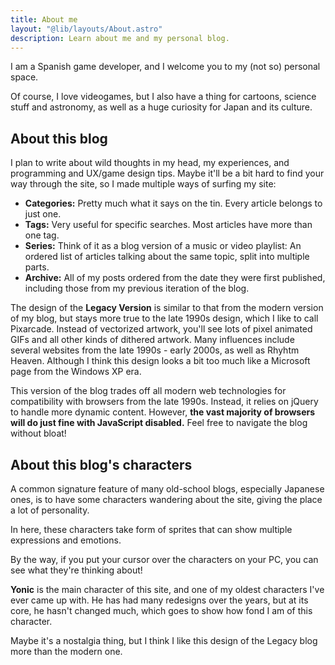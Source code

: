 ---
title: About me
layout: "@lib/layouts/About.astro"
description: Learn about me and my personal blog.
---

I am a Spanish game developer, and I welcome you to my (not so) personal space.

Of course, I love videogames, but I also have a thing for cartoons, science stuff and astronomy, 
as well as a huge curiosity for Japan and its culture.

## About this blog

I plan to write about wild thoughts in my head, my experiences, and
programming and UX/game design tips. Maybe it'll be a bit hard to find your
way through the site, so I made multiple ways of surfing my site:

* **Categories:** Pretty much what it says on the tin. Every article belongs to just one.
* **Tags:** Very useful for specific searches. Most articles have more than one tag.
* **Series:** Think of it as a blog version of a music or video playlist:
An ordered list of articles talking about the same topic, split into
multiple parts.
* **Archive:** All of my posts ordered from the date they were first published,
including those from my previous iteration of the blog.

The design of the **Legacy Version** is similar to that from the modern version of my blog,
but stays more true to the late 1990s design, which I like to call Pixarcade.
Instead of vectorized artwork, you'll see lots of pixel animated GIFs and all other
kinds of dithered artwork. Many influences include several websites from the
late 1990s - early 2000s, as well as Rhyhtm Heaven. Although I think this design
looks a bit too much like a Microsoft page from the Windows XP era.

This version of the blog trades off all modern web technologies for compatibility
with browsers from the late 1990s. Instead, it relies on jQuery to handle
more dynamic content. However, **the vast majority of browsers will do just fine
with JavaScript disabled.** Feel free to navigate the blog without bloat!

## About this blog's characters

A common signature feature of many old-school blogs, especially Japanese ones,
is to have some characters wandering about the site, giving the place a lot of personality.

In here, these characters take form of sprites that can show multiple expressions and emotions.

By the way, if you put your cursor over the characters on your PC,
you can see what they're thinking about!

**Yonic** is the main character of this site, and one of my oldest characters I've ever came up with.
He has had many redesigns over the years, but at its core, he hasn't changed much,
which goes to show how fond I am of this character.

<TextBubble position="bottom" alignment="far" theme="yonic">
    Maybe it's a nostalgia thing, but I think I like this design of the Legacy blog more than the modern one.
</TextBubble>
<Chara name="yonic" set="summer" sprite="thinking" thoughts="Yonic is happy to see you!" />